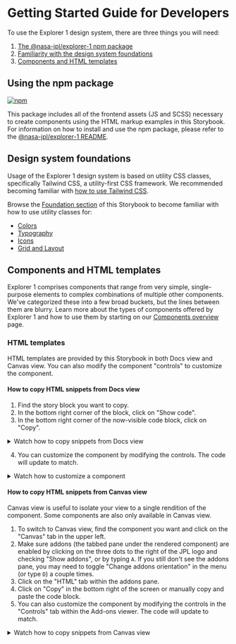 
<Meta title="Getting Started/Developer" />

# Getting Started Guide for Developers

To use the Explorer 1 design system, there are three things you will need:

1. [The @nasa-jpl/explorer-1 npm package](#using-the-npm-package)
2. [Familiarity with the design system foundations](#design-system-foundations)
3. [Components and HTML templates](#components-and-html-templates)

<span id="using-the-npm-package"></span>

## Using the npm package

[![npm](https://img.shields.io/npm/v/@nasa-jpl/explorer-1)](https://npmjs.com/package/@nasa-jpl/explorer-1)

This package includes all of the frontend assets (JS and SCSS) necessary to create components using the HTML markup examples in this Storybook. For information on how to install and use the npm package, please refer to the [@nasa-jpl/explorer-1 README](https://github.com/nasa-jpl/explorer-1).

<span id="design-system-foundations"></span>

## Design system foundations

Usage of the Explorer 1 design system is based on utility CSS classes, specifically Tailwind CSS, a utility-first CSS framework. We recommended becoming familiar with [how to use Tailwind CSS](https://tailwindcss.com/docs).

Browse the [Foundation section](?path=/docs/foundation-colors--docs) of this Storybook to become familiar with how to use utility classes for:

- [Colors](?path=/docs/foundation-colors--docs)
- [Typography](?path=/docs/foundation-typography--docs)
- [Icons](?path=/docs/foundation-icons--docs)
- [Grid and Layout](?path=/docs/foundation-grid-and-layout--docs)

<span id="components-and-html-templates"></span>

## Components and HTML templates

Explorer 1 comprises components that range from very simple, single-purpose elements to complex combinations of multiple other components. We've categorized these into a few broad buckets, but the lines between them are blurry. Learn more about the types of components offered by Explorer 1 and how to use them by starting on our [Components overview](?path=/docs/components-overview--docs) page.

### HTML templates

HTML templates are provided by this Storybook in both Docs view and Canvas view. You can also modify the component "controls" to customize the component.

#### How to copy HTML snippets from Docs view

1. Find the story block you want to copy.
2. In the bottom right corner of the block, click on "Show code".
3. In the bottom right corner of the now-visible code block, click on "Copy".

<details className="pl-4 -mt-3 text-sm">
  <summary> <span className="font-medium border-b border-blue hover:border-gray-dark">Watch how to copy snippets from Docs view</span></summary>

![how to copy snippets from Docs view](./gif/html-storybook-simple.gif)

</details>

4. You can customize the component by modifying the controls. The code will update to match.

<details className="pl-4 -mt-3 text-sm">
  <summary> <span className="font-medium border-b border-blue hover:border-gray-dark">Watch how to customize a component</span></summary>

![how to customize a component](./gif/html-storybook-customized.gif)

</details>

#### How to copy HTML snippets from Canvas view

Canvas view is useful to isolate your view to a single rendition of the component. Some components are also only available in Canvas view.

1. To switch to Canvas view, find the component you want and click on the "Canvas" tab in the upper left.
2. Make sure addons (the tabbed pane under the rendered component) are enabled by clicking on the three dots to the right of the JPL logo and checking "Show addons", or by typing `A`. If you still don't see the addons pane, you may need to toggle "Change addons orientation" in the menu (or type `D`) a couple times.
3. Click on the "HTML" tab within the addons pane.
4. Click on "Copy" in the bottom right of the screen or manually copy and paste the code block.
5. You can also customize the component by modifying the controls in the "Controls" tab within the Add-ons viewer. The code will update to match.

<details className="pl-4 text-sm">
  <summary> <span className="font-medium border-b border-blue hover:border-gray-dark">Watch how to copy snippets from Canvas view</span></summary>

![how to copy snippets from Canvas view](./gif/storybook-canvas.gif)

</details>
